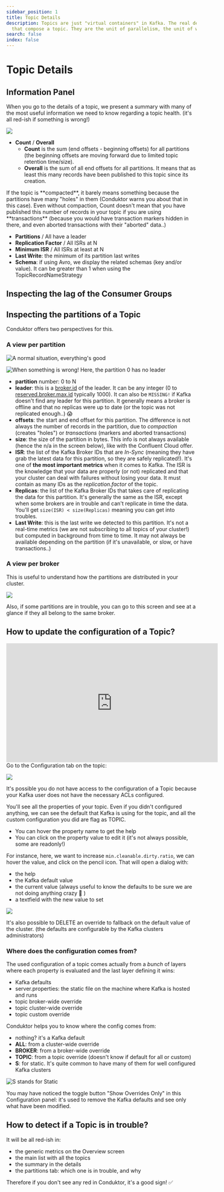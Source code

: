 ```yaml
---
sidebar_position: 1
title: Topic Details
description: Topics are just "virtual containers" in Kafka. The real deal is the partitions
  that compose a topic. They are the unit of parallelism, the unit of work.
search: false
index: false
---
```


# Topic Details

## Information Panel

When you go to the details of a topic, we present a summary with many of the most useful information we need to know regarding a topic health. (it's all red-ish if something is wrong!)

![](<../../assets/screenshot-2020-06-25-at-15.07.08 (1).png>)

- **Count** / **Overall**
  - **Count** is the sum (end offsets - beginning offsets) for all partitions (the beginning offsets are moving forward due to limited topic retention time/size).
  - **Overall** is the sum of all end offsets for all partitions. It means that as least this many records have been published to this topic since its creation.

<Warning>
If the topic is **compacted**, it barely means something because the partitions have many "holes" in them (Conduktor warns you about that in this case).
Even without compaction, Count doesn't mean that you have published this number of records in your topic if you are using **transactions** (because you would have transaction markers hidden in there, and even aborted transactions with their "aborted" data..)
</Warning>

- **Partitions** / All have a leader
- **Replication Factor** / All ISRs at N
- **Minimum ISR** / All ISRs at least at N
- **Last Write**: the minimum of its partition last writes
- **Schema**: if using Avro, we display the related schemas (key and/or value). It can be greater than 1 when using the TopicRecordNameStrategy

## Inspecting the lag of the Consumer Groups

## Inspecting the partitions of a Topic

Conduktor offers two perspectives for this.

### A view per partition

![A normal situation, everything's good](../../assets/screenshot-2020-09-19-at-22.25.57.png)

![When something is wrong! Here, the partition 0 has no leader](../../assets/screenshot-2020-11-05-at-09.13.02.png)

- **partition** number: 0 to N
- **leader**: this is a [broker.id](https://kafka.apache.org/documentation/#broker.id) of the leader. It can be any integer (0 to [reserved.broker.max.id](https://kafka.apache.org/documentation/#reserved.broker.max.id) typically 1000). It can also be `MISSING!` if Kafka doesn't find any leader for this partition. It generally means a broker is offline and that no replicas were up to date (or the topic was not replicated enough..) 😱
- **offsets**: the start and end offset for this partition. The difference is not always the number of records in the partition, due to _compaction_ (creates "holes") or _transactions_ (markers and aborted transactions)
- **size**: the size of the partition in bytes. This info is not always available (hence the n/a in the screen below), like with the Confluent Cloud offer.
- **ISR**: the list of the Kafka Broker IDs that are _In-Sync_ (meaning they have grab the latest data for this partition, so they are safely replicated!). It's one of **the most important metrics** when it comes to Kafka. The ISR is the knowledge that your data are properly (or not) replicated and that your cluster can deal with failures without losing your data. It must contain as many IDs as the _replication.factor_ of the topic.
- **Replicas**: the list of the Kafka Broker IDs that takes care of replicating the data for this partition. It's generally the same as the ISR, except when some brokers are in trouble and can't replicate in time the data. You'll get `size(ISR) < size(Replicas)` meaning you can get into troubles.
- **Last Write**: this is the last write we detected to this partition. It's not a real-time metrics (we are not subscribing to all topics of your cluster!) but computed in background from time to time. It may not always be available depending on the partition (if it's unavailable, or slow, or have transactions..)

### A view per broker

This is useful to understand how the partitions are distributed in your cluster.&#x20;

![](../../assets/screenshot-2020-09-19-at-22.26.41.png)

<Warning>
Also, if some partitions are in trouble, you can go to this screen and see at a glance if they all
belong to the same broker.
</Warning>

## How to update the configuration of a Topic?

<iframe
  width="560"
  height="315"
  src="https://www.youtube.com/embed/r1FJVLEym-Y"
  title="YouTube video player"
  frameBorder="0"
  allow="accelerometer; autoplay; clipboard-write; encrypted-media; gyroscope; picture-in-picture"
  allowFullScreen
></iframe>
Go to the Configuration tab on the topic:

![](../../assets/screenshot-2020-09-20-at-21.57.51.png)

<Warning>
It's possible you do not have access to the configuration of a Topic because your Kafka user does
not have the necessary ACLs configured.
</Warning>

You'll see all the properties of your topic. Even if you didn't configured anything, we can see the default that Kafka is using for the topic, and all the custom configuration you did are flag as TOPIC.

- You can hover the property name to get the help
- You can click on the property value to edit it (it's not always possible, some are readonly!)

For instance, here, we want to increase `min.cleanable.dirty.ratio`, we can hover the value, and click on the pencil icon. That will open a dialog with:

- the help
- the Kafka default value
- the current value (always useful to know the defaults to be sure we are not doing anything crazy 🤭 )
- a textfield with the new value to set

![](../../assets/screenshot-2020-09-20-at-22.00.29.png)

<Tip>
It's also possible to DELETE an override to fallback on the default value of the cluster. (the
defaults are configurable by the Kafka clusters administrators)
</Tip>

### Where does the configuration comes from?

The used configuration of a topic comes actually from a _bunch_ of layers where each property is evaluated and the last layer defining it wins:

- Kafka defaults
- server.properties: the static file on the machine where Kafka is hosted and runs
- topic broker-wide override
- topic cluster-wide override
- topic custom override

Conduktor helps you to know where the config comes from:

- nothing? it's a Kafka default
- **ALL**: from a cluster-wide override
- **BROKER**: from a broker-wide override
- **TOPIC**: from a topic override (doesn't know if default for all or custom)
- **S**: for static. It's quite common to have many of them for well configured Kafka clusters

![S stands for Static](../../assets/screenshot-2020-09-20-at-22.05.30.png)

<Tip>
You may have noticed the toggle button "Show Overrides Only" in this Configuration panel: it's
used to remove the Kafka defaults and see only what have been modified.
</Tip>

## How to detect if a Topic is in trouble?

It will be all red-ish in:

- the generic metrics on the Overview screen
- the main list with all the topics
- the summary in the details
- the partitions tab: which one is in trouble, and why

Therefore if you don't see any red in Conduktor, it's a good sign! ✅
